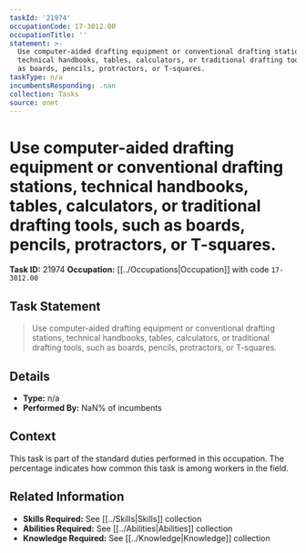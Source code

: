 ```yaml
---
taskId: '21974'
occupationCode: 17-3012.00
occupationTitle: ''
statement: >-
  Use computer-aided drafting equipment or conventional drafting stations,
  technical handbooks, tables, calculators, or traditional drafting tools, such
  as boards, pencils, protractors, or T-squares.
taskType: n/a
incumbentsResponding: .nan
collection: Tasks
source: onet
---
```

# Use computer-aided drafting equipment or conventional drafting stations, technical handbooks, tables, calculators, or traditional drafting tools, such as boards, pencils, protractors, or T-squares.

**Task ID:** 21974
**Occupation:** [[../Occupations|Occupation]] with code `17-3012.00`

## Task Statement

> Use computer-aided drafting equipment or conventional drafting stations, technical handbooks, tables, calculators, or traditional drafting tools, such as boards, pencils, protractors, or T-squares.

## Details

- **Type:** n/a
- **Performed By:** NaN% of incumbents

## Context

This task is part of the standard duties performed in this occupation. The percentage indicates how common this task is among workers in the field.

## Related Information

- **Skills Required:** See [[../Skills|Skills]] collection
- **Abilities Required:** See [[../Abilities|Abilities]] collection
- **Knowledge Required:** See [[../Knowledge|Knowledge]] collection
